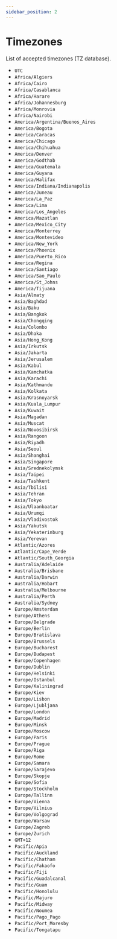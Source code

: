 ```yaml
---
sidebar_position: 2
---
```


# Timezones

List of accepted timezones (TZ database).

- `UTC`
- `Africa/Algiers`
- `Africa/Cairo`
- `Africa/Casablanca`
- `Africa/Harare`
- `Africa/Johannesburg`
- `Africa/Monrovia`
- `Africa/Nairobi`
- `America/Argentina/Buenos_Aires`
- `America/Bogota`
- `America/Caracas`
- `America/Chicago`
- `America/Chihuahua`
- `America/Denver`
- `America/Godthab`
- `America/Guatemala`
- `America/Guyana`
- `America/Halifax`
- `America/Indiana/Indianapolis`
- `America/Juneau`
- `America/La_Paz`
- `America/Lima`
- `America/Los_Angeles`
- `America/Mazatlan`
- `America/Mexico_City`
- `America/Monterrey`
- `America/Montevideo`
- `America/New_York`
- `America/Phoenix`
- `America/Puerto_Rico`
- `America/Regina`
- `America/Santiago`
- `America/Sao_Paulo`
- `America/St_Johns`
- `America/Tijuana`
- `Asia/Almaty`
- `Asia/Baghdad`
- `Asia/Baku`
- `Asia/Bangkok`
- `Asia/Chongqing`
- `Asia/Colombo`
- `Asia/Dhaka`
- `Asia/Hong_Kong`
- `Asia/Irkutsk`
- `Asia/Jakarta`
- `Asia/Jerusalem`
- `Asia/Kabul`
- `Asia/Kamchatka`
- `Asia/Karachi`
- `Asia/Kathmandu`
- `Asia/Kolkata`
- `Asia/Krasnoyarsk`
- `Asia/Kuala_Lumpur`
- `Asia/Kuwait`
- `Asia/Magadan`
- `Asia/Muscat`
- `Asia/Novosibirsk`
- `Asia/Rangoon`
- `Asia/Riyadh`
- `Asia/Seoul`
- `Asia/Shanghai`
- `Asia/Singapore`
- `Asia/Srednekolymsk`
- `Asia/Taipei`
- `Asia/Tashkent`
- `Asia/Tbilisi`
- `Asia/Tehran`
- `Asia/Tokyo`
- `Asia/Ulaanbaatar`
- `Asia/Urumqi`
- `Asia/Vladivostok`
- `Asia/Yakutsk`
- `Asia/Yekaterinburg`
- `Asia/Yerevan`
- `Atlantic/Azores`
- `Atlantic/Cape_Verde`
- `Atlantic/South_Georgia`
- `Australia/Adelaide`
- `Australia/Brisbane`
- `Australia/Darwin`
- `Australia/Hobart`
- `Australia/Melbourne`
- `Australia/Perth`
- `Australia/Sydney`
- `Europe/Amsterdam`
- `Europe/Athens`
- `Europe/Belgrade`
- `Europe/Berlin`
- `Europe/Bratislava`
- `Europe/Brussels`
- `Europe/Bucharest`
- `Europe/Budapest`
- `Europe/Copenhagen`
- `Europe/Dublin`
- `Europe/Helsinki`
- `Europe/Istanbul`
- `Europe/Kaliningrad`
- `Europe/Kiev`
- `Europe/Lisbon`
- `Europe/Ljubljana`
- `Europe/London`
- `Europe/Madrid`
- `Europe/Minsk`
- `Europe/Moscow`
- `Europe/Paris`
- `Europe/Prague`
- `Europe/Riga`
- `Europe/Rome`
- `Europe/Samara`
- `Europe/Sarajevo`
- `Europe/Skopje`
- `Europe/Sofia`
- `Europe/Stockholm`
- `Europe/Tallinn`
- `Europe/Vienna`
- `Europe/Vilnius`
- `Europe/Volgograd`
- `Europe/Warsaw`
- `Europe/Zagreb`
- `Europe/Zurich`
- `GMT+12`
- `Pacific/Apia`
- `Pacific/Auckland`
- `Pacific/Chatham`
- `Pacific/Fakaofo`
- `Pacific/Fiji`
- `Pacific/Guadalcanal`
- `Pacific/Guam`
- `Pacific/Honolulu`
- `Pacific/Majuro`
- `Pacific/Midway`
- `Pacific/Noumea`
- `Pacific/Pago_Pago`
- `Pacific/Port_Moresby`
- `Pacific/Tongatapu`
